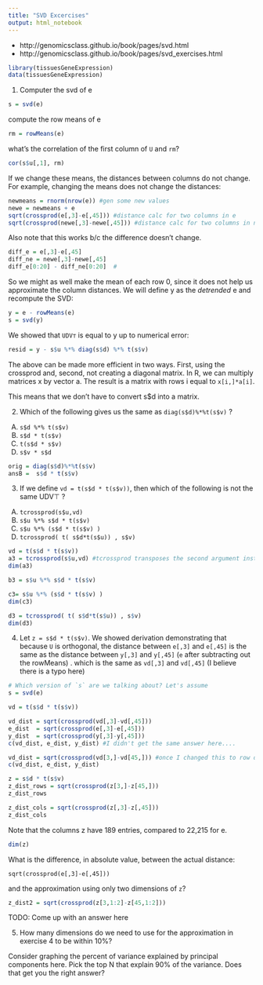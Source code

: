 ```yaml
---
title: "SVD Excercises"
output: html_notebook
---
```


* http://genomicsclass.github.io/book/pages/svd.html
* http://genomicsclass.github.io/book/pages/svd_exercises.html

```r
library(tissuesGeneExpression)
data(tissuesGeneExpression)
```

1. Computer the svd of e

```r
s = svd(e)
```

compute the row means of e

```r
rm = rowMeans(e)
```

what's the correlation of the first column of `U` and `rm`? 

```r
cor(s$u[,1], rm)
```

If we change these means, the distances between columns do not change. For example, changing the means does not change the distances:

```r
newmeans = rnorm(nrow(e)) #gen some new values
newe = newmeans + e
sqrt(crossprod(e[,3]-e[,45])) #distance calc for two columns in e
sqrt(crossprod(newe[,3]-newe[,45])) #distance calc for two columns in newe
```

Also note that this works b/c the difference doesn't change. 

```r
diff_e = e[,3]-e[,45]
diff_ne = newe[,3]-newe[,45]
diff_e[0:20] - diff_ne[0:20]  #
```

So we might as well make the mean of each row 0, since it does not help us approximate the column distances. We will define y as the *detrended* e and recompute the SVD:

```r
y = e - rowMeans(e)
s = svd(y)
```

We showed that `UDV⊤` is equal to y up to numerical error:

```r
resid = y - s$u %*% diag(s$d) %*% t(s$v)
```

The above can be made more efficient in two ways. First, using the crossprod and, second, not creating a diagonal matrix. In R, we can multiply matrices x by vector a. The result is a matrix with rows i equal to `x[i,]*a[i]`.

This means that we don’t have to convert s$d into a matrix.

2. Which of the following gives us the same as `diag(s$d)%*%t(s$v)` ?

A) `s$d %*% t(s$v)`
B) `s$d * t(s$v)`
C) `t(s$d * s$v)`
D) `s$v * s$d`


```r
orig = diag(s$d)%*%t(s$v)
ansB =  s$d * t(s$v)
```

3. If we define `vd = t(s$d * t(s$v))`, then which of the following is not the same UDV⊤ ?

A) `tcrossprod(s$u,vd)`
B) `s$u %*% s$d * t(s$v)`
C) `s$u %*% (s$d * t(s$v) )`
D) `tcrossprod( t( s$d*t(s$u)) , s$v)`

```r
vd = t(s$d * t(s$v))
a3 = tcrossprod(s$u,vd) #tcrossprod transposes the second argument instead of the first. 
dim(a3)
```
```r
b3 = s$u %*% s$d * t(s$v)
```


```r
c3= s$u %*% (s$d * t(s$v) )
dim(c3)

```
```r
d3 = tcrossprod( t( s$d*t(s$u)) , s$v)
dim(d3)
```

4. Let `z = s$d * t(s$v)`. We showed derivation demonstrating that because `U` is orthogonal, the distance between `e[,3]` and `e[,45]` is the same as the distance between `y[,3]` and `y[,45]` (`e` after subtracting out the rowMeans) . which is the same as `vd[,3]` and `vd[,45]` (I believe there is a typo here)



```r
# Which version of `s` are we talking about? Let's assume
s = svd(e)

vd = t(s$d * t(s$v))

vd_dist = sqrt(crossprod(vd[,3]-vd[,45])) 
e_dist  = sqrt(crossprod(e[,3]-e[,45]))
y_dist  = sqrt(crossprod(y[,3]-y[,45]))
c(vd_dist, e_dist, y_dist) #I didn't get the same answer here....

vd_dist = sqrt(crossprod(vd[3,]-vd[45,])) #once I changed this to row distances numbers matched up. 
c(vd_dist, e_dist, y_dist)
```
```r
z = s$d * t(s$v)
z_dist_rows = sqrt(crossprod(z[3,]-z[45,]))
z_dist_rows

z_dist_cols = sqrt(crossprod(z[,3]-z[,45]))
z_dist_cols
```

Note that the columns z have 189 entries, compared to 22,215 for e.

```r
dim(z)
```


What is the difference, in absolute value, between the actual distance:

```
sqrt(crossprod(e[,3]-e[,45]))
```

and the approximation using only two dimensions of `z`?

```r
z_dist2 = sqrt(crossprod(z[3,1:2]-z[45,1:2]))
```

TODO: Come up with an answer here

5. How many dimensions do we need to use for the approximation in exercise 4 to be within 10%?

Consider graphing the percent of variance explained by principal components here. Pick the top N that explain 90% of the variance. Does that get you the right answer? 


